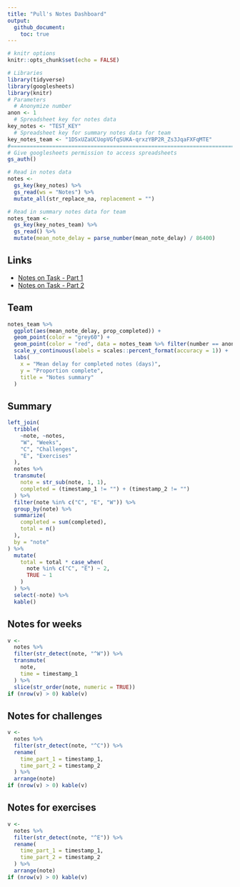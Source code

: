 ```yaml
---
title: "Pull's Notes Dashboard"
output: 
  github_document:
    toc: true
---
```


```r
# knitr options
knitr::opts_chunk$set(echo = FALSE)
```

```r
# Libraries
library(tidyverse)
library(googlesheets)
library(knitr)
# Parameters
  # Anonymize number
anon <- 1
  # Spreadsheet key for notes data
key_notes <- "TEST_KEY"
  # Spreadsheet key for summary notes data for team
key_notes_team <- "1DSxUZaUCUopVGfqSUKA-qrxzYBP2R_Zs3JqaFXFqMTE"
#===============================================================================
# Give googlesheets permission to access spreadsheets
gs_auth()

# Read in notes data
notes <- 
  gs_key(key_notes) %>%
  gs_read(ws = "Notes") %>% 
  mutate_all(str_replace_na, replacement = "")

# Read in summary notes data for team
notes_team <- 
  gs_key(key_notes_team) %>%
  gs_read() %>% 
  mutate(mean_note_delay = parse_number(mean_note_delay) / 86400)
```

## Links

* [Notes on Task - Part 1](https://forms.gle/7mQiBwWpf6BWUUhS6)
* [Notes on Task - Part 2](https://forms.gle/2hDCDfyzmddySggs7)

## Team

```r
notes_team %>% 
  ggplot(aes(mean_note_delay, prop_completed)) + 
  geom_point(color = "grey60") +
  geom_point(color = "red", data = notes_team %>% filter(number == anon)) +
  scale_y_continuous(labels = scales::percent_format(accuracy = 1)) +
  labs(
    x = "Mean delay for completed notes (days)",
    y = "Proportion complete",
    title = "Notes summary"
  )
```


## Summary

```r
left_join(
  tribble(
    ~note, ~notes,
    "W", "Weeks",
    "C", "Challenges",
    "E", "Exercises"
  ),
  notes %>%
  transmute(
    note = str_sub(note, 1, 1),
    completed = (timestamp_1 != "") + (timestamp_2 != "")
  ) %>% 
  filter(note %in% c("C", "E", "W")) %>%
  group_by(note) %>%
  summarize(
    completed = sum(completed),
    total = n()
  ),
  by = "note"
) %>% 
  mutate(
    total = total * case_when(
      note %in% c("C", "E") ~ 2,
      TRUE ~ 1
    )
  ) %>% 
  select(-note) %>% 
  kable()
```

## Notes for weeks

```r
v <- 
  notes %>%
  filter(str_detect(note, "^W")) %>% 
  transmute(
    note,
    time = timestamp_1
  ) %>% 
  slice(str_order(note, numeric = TRUE))
if (nrow(v) > 0) kable(v)
```

## Notes for challenges

```r
v <- 
  notes %>%
  filter(str_detect(note, "^C")) %>% 
  rename(
    time_part_1 = timestamp_1,
    time_part_2 = timestamp_2
  ) %>% 
  arrange(note)
if (nrow(v) > 0) kable(v)
```

## Notes for exercises

```r
v <- 
  notes %>%
  filter(str_detect(note, "^E")) %>% 
  rename(
    time_part_1 = timestamp_1,
    time_part_2 = timestamp_2
  ) %>% 
  arrange(note)
if (nrow(v) > 0) kable(v)
```
